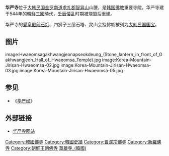 {{Infobox Korean name|
img=Korea-Mountain-Jirisan-Hwaeomsa-01.jpg|
hangul=화엄사|
hanja=華嚴寺|
rr=Hwaeomsa|
mr=Hwaŏmsa|
}}

'''华严寺'''位于[[大韩民国|大韩民国]][[全罗南道|全罗南道]][[求礼郡|求礼郡]][[智异山|智异山]]山腰，是[[韩国佛教|韩国佛教]]重要寺院。华严寺建于544年的[[朝鮮三國時代|朝鮮三國時代]]，[[壬辰倭乱|壬辰倭乱]]时期被烧毁后重建。 

华严寺的[[求禮華嚴寺覺皇殿前石燈|覺皇殿前石灯]]、四狮子三层石塔、灵山会挂佛帧被列为[[大韩民国国宝|大韩民国国宝]]。

==图片==
<gallery>
image:Hwaeomsagakhwangjeonapseokdeung_(Stone_lantern_in_front_of_Gakhwangjeon_Hall_of_Hwaeomsa_Temple).jpg
image:Korea-Mountain-Jirisan-Hwaeomsa-02.jpg
image:Korea-Mountain-Jirisan-Hwaeomsa-03.jpg
image:Korea-Mountain-Jirisan-Hwaeomsa-05.jpg
</gallery>

==参见==
*《[[华严经|华严经]]》

==外部链接==
*[https://web.archive.org/web/20020207232119/http://www.hwaeomsa.org/ 华严寺网站]

[[Category:韓國佛寺|Category:韓國佛寺]]
[[Category:韓國史蹟|Category:韓國史蹟]]
[[Category:曹溪宗佛寺|Category:曹溪宗佛寺]]
[[Category:新羅佛寺|Category:新羅佛寺]]
[[Category:朝鮮王朝佛寺|Category:朝鮮王朝佛寺]]
[[Category:華嚴寺_(韓國)|]]